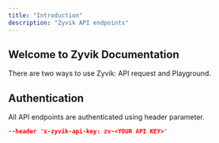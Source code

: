 ```yaml
---
title: "Introduction"
description: "Zyvik API endpoints"
---
```


## Welcome to Zyvik Documentation

There are two ways to use Zyvik: API request and Playground.

## Authentication

All API endpoints are authenticated using header parameter.

```json
--header 'x-zyvik-api-key: zv-<YOUR API KEY>'
```